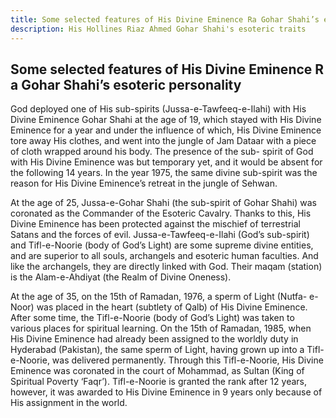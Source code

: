 ```yaml
---
title: Some selected features of His Divine Eminence Ra Gohar Shahi’s esoteric personality
description: His Hollines Riaz Ahmed Gohar Shahi's esoteric traits
---
```




## Some selected features of His Divine Eminence R a Gohar Shahi’s esoteric personality

God deployed one of His sub-spirits (Jussa-e-Tawfeeq-e-Ilahi) with His
Divine Eminence Gohar Shahi at the age of 19, which stayed with His
Divine Eminence for a year and under the influence of which, His Divine
Eminence tore away His clothes, and went into the jungle of Jam Dataar
with a piece of cloth wrapped around his body. The presence of the sub-
spirit of God with His Divine Eminence was but temporary yet, and it
would be absent for the following 14 years. In the year 1975, the same
divine sub-spirit was the reason for His Divine Eminence’s retreat in the
jungle of Sehwan.

At the age of 25, Jussa-e-Gohar Shahi (the sub-spirit of Gohar Shahi) was
coronated as the Commander of the Esoteric Cavalry. Thanks to this, His
Divine Eminence has been protected against the mischief of terrestrial
Satans and the forces of evil. Jussa-e-Tawfeeq-e-Ilahi (God’s sub-spirit) and
Tifl-e-Noorie (body of God’s Light) are some supreme divine entities, and
are superior to all souls, archangels and esoteric human faculties. And like
the archangels, they are directly linked with God. Their maqam (station)
is the Alam-e-Ahdiyat (the Realm of Divine Oneness).

At the age of 35, on the 15th of Ramadan, 1976, a sperm of Light (Nutfa-
e-Noor) was placed in the heart (subtlety of Qalb) of His Divine Eminence.
After some time, the Tifl-e-Noorie (body of God’s Light) was taken to
various places for spiritual learning. On the 15th of Ramadan, 1985, when
His Divine Eminence had already been assigned to the worldly duty in
Hyderabad (Pakistan), the same sperm of Light, having grown up into a Tifl-e-Noorie, was delivered permanently. Through this Tifl-e-Noorie, His
Divine Eminence was coronated in the court of Mohammad, as Sultan
(King of Spiritual Poverty ‘Faqr’). Tifl-e-Noorie is granted the rank after
12 years, however, it was awarded to His Divine Eminence in 9 years only
because of His assignment in the world.